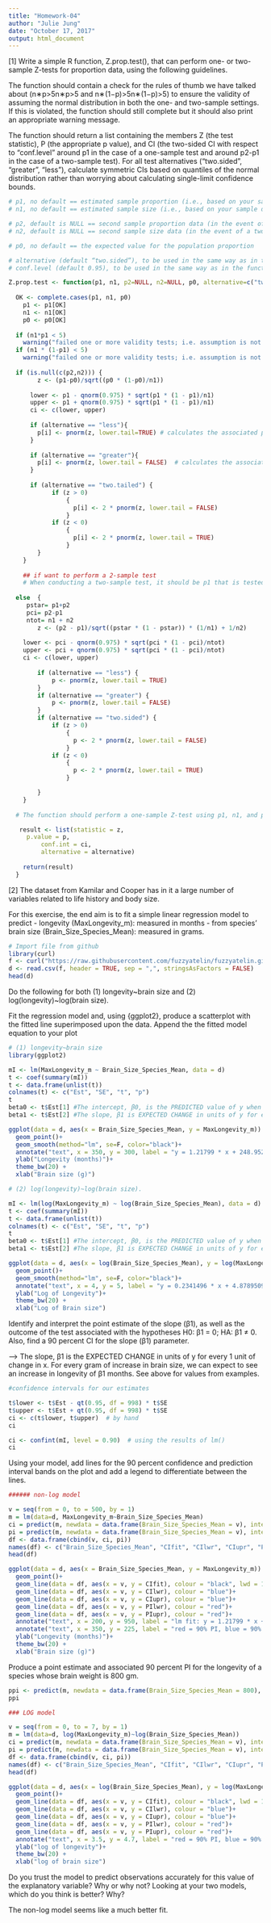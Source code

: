 ```yaml
---
title: "Homework-04"
author: "Julie Jung"
date: "October 17, 2017"
output: html_document
---
```


[1] Write a simple R function, Z.prop.test(), that can perform one- or two-sample Z-tests for proportion data, using the following guidelines.

The function should contain a check for the rules of thumb we have talked about (n∗p>5n∗p>5 and n∗(1−p)>5n∗(1−p)>5) to ensure the validity of assuming the normal distribution in both the one- and two-sample settings. If this is violated, the function should still complete but it should also print an appropriate warning message.

The function should return a list containing the members Z (the test statistic), P (the appropriate p value), and CI (the two-sided CI with respect to “conf.level” around p1 in the case of a one-sample test and around p2-p1 in the case of a two-sample test). For all test alternatives (“two.sided”, “greater”, “less”), calculate symmetric CIs based on quantiles of the normal distribution rather than worrying about calculating single-limit confidence bounds.

```r

# p1, no default == estimated sample proportion (i.e., based on your sample data)
# n1, no default == estimated sample size (i.e., based on your sample data)

# p2, default is NULL == second sample proportion data (in the event of a two-sample test)
# n2, default is NULL == second sample size data (in the event of a two-sample test)

# p0, no default == the expected value for the population proportion

# alternative (default “two.sided”), to be used in the same way as in the function t.test(). 
# conf.level (default 0.95), to be used in the same way as in the function t.test(). 

Z.prop.test <- function(p1, n1, p2=NULL, n2=NULL, p0, alternative=c("two.sided", "less", "greater"), conf.level=0.95) {
  
  OK <- complete.cases(p1, n1, p0)
    p1 <- p1[OK]
    n1 <- n1[OK]
    p0 <- p0[OK]
  
  if (n1*p1 < 5)
    warning("failed one or more validity tests; i.e. assumption is not met")
  if (n1 * (1-p1) < 5)
    warning("failed one or more validity tests; i.e. assumption is not met")
  
  if (is.null(c(p2,n2))) {
        z <- (p1-p0)/sqrt((p0 * (1-p0)/n1))
  
      lower <- p1 - qnorm(0.975) * sqrt(p1 * (1 - p1)/n1)
      upper <- p1 + qnorm(0.975) * sqrt(p1 * (1 - p1)/n1)
      ci <- c(lower, upper)
  
      if (alternative == "less"){
        p[i] <- pnorm(z, lower.tail=TRUE) # calculates the associated p value
      }
  
      if (alternative == "greater"){
        p[i] <- pnorm(z, lower.tail = FALSE)  # calculates the associated p value
      }
  
      if (alternative == "two.tailed") {
            if (z > 0) 
                {
                  p[i] <- 2 * pnorm(z, lower.tail = FALSE)
                }
            if (z < 0) 
                {
                  p[i] <- 2 * pnorm(z, lower.tail = TRUE)
                }
        }
    }
  
    ## if want to perform a 2-sample test 
    # When conducting a two-sample test, it should be p1 that is tested as being smaller or larger than p2 when alternative=“less” or alternative=“greater”, the same as in the use of x and y in the function t.test().
  
  else  {
     pstar= p1+p2
     pci= p2-p1
     ntot= n1 + n2
        z <- (p2 - p1)/sqrt((pstar * (1 - pstar)) * (1/n1) + 1/n2)
	  
    lower <- pci - qnorm(0.975) * sqrt(pci * (1 - pci)/ntot)
    upper <- pci + qnorm(0.975) * sqrt(pci * (1 - pci)/ntot)
    ci <- c(lower, upper)
    
        if (alternative == "less") {
            p <- pnorm(z, lower.tail = TRUE)
        }
        if (alternative == "greater") {
            p <- pnorm(z, lower.tail = FALSE)
        }
        if (alternative == "two.sided") {
            if (z > 0) 
                {
                  p <- 2 * pnorm(z, lower.tail = FALSE)
                } 
            if (z < 0) 
                {
                  p <- 2 * pnorm(z, lower.tail = TRUE)
                }  

        }
    }
  
  # The function should perform a one-sample Z-test using p1, n1, and p0 if either p2 or n2 (or both) is NULL.

   result <- list(statistic = z,
  	 p.value = p,
		 conf.int = ci,
		 alternative = alternative)
  
    return(result)
  }

```


[2] The dataset from Kamilar and Cooper has in it a large number of variables related to life history and body size. 

For this exercise, the end aim is to fit a simple linear regression model to predict 
- longevity (MaxLongevity_m): measured in months 
- from species’ brain size (Brain_Size_Species_Mean): measured in grams. 

```r
# Import file from github
library(curl)
f <- curl("https://raw.githubusercontent.com/fuzzyatelin/fuzzyatelin.github.io/master/AN597_Fall17/KamilarAndCooperData.csv")
d <- read.csv(f, header = TRUE, sep = ",", stringsAsFactors = FALSE)
head(d)
```

Do the following for both (1) longevity~brain size and (2) log(longevity)~log(brain size).

Fit the regression model and, using {ggplot2}, produce a scatterplot with the fitted line superimposed upon the data. Append the the fitted model equation to your plot

```r
# (1) longevity~brain size
library(ggplot2)

mI <- lm(MaxLongevity_m ~ Brain_Size_Species_Mean, data = d)
t <- coef(summary(mI))
t <- data.frame(unlist(t))
colnames(t) <- c("Est", "SE", "t", "p")
t
beta0 <- t$Est[1] #The intercept, β0, is the PREDICTED value of y when the value of x is zero.
beta1 <- t$Est[2] #The slope, β1 is EXPECTED CHANGE in units of y for every 1 unit of change in x

ggplot(data = d, aes(x = Brain_Size_Species_Mean, y = MaxLongevity_m)) +
  geom_point()+
  geom_smooth(method="lm", se=F, color="black")+
  annotate("text", x = 350, y = 300, label = "y = 1.21799 * x + 248.95227")+
  ylab("Longevity (months)")+
  theme_bw(20) +
  xlab("Brain size (g)")

# (2) log(longevity)~log(brain size).

mI <- lm(log(MaxLongevity_m) ~ log(Brain_Size_Species_Mean), data = d)
t <- coef(summary(mI))
t <- data.frame(unlist(t))
colnames(t) <- c("Est", "SE", "t", "p")
t
beta0 <- t$Est[1] #The intercept, β0, is the PREDICTED value of y when the value of x is zero.
beta1 <- t$Est[2] #The slope, β1 is EXPECTED CHANGE in units of y for every 1 unit of change in x

ggplot(data = d, aes(x = log(Brain_Size_Species_Mean), y = log(MaxLongevity_m))) +
  geom_point()+
  geom_smooth(method="lm", se=F, color="black")+
  annotate("text", x = 4, y = 5, label = "y = 0.2341496 * x + 4.8789509")+
  ylab("Log of Longevity")+
  theme_bw(20) +
  xlab("Log of Brain size")

```

Identify and interpret the point estimate of the slope (β1), as well as the outcome of the test associated with the hypotheses H0: β1 = 0; HA: β1 ≠ 0. Also, find a 90 percent CI for the slope (β1) parameter.

--> The slope, β1 is the EXPECTED CHANGE in units of y for every 1 unit of change in x. For every gram of increase in brain size, we can expect to see an increase in longevity of β1 months. See above for values from examples. 

```r
#confidence intervals for our estimates 

t$lower <- t$Est - qt(0.95, df = 998) * t$SE
t$upper <- t$Est + qt(0.95, df = 998) * t$SE
ci <- c(t$lower, t$upper)  # by hand
ci

ci <- confint(mI, level = 0.90)  # using the results of lm()
ci

```

Using your model, add lines for the 90 percent confidence and prediction interval bands on the plot and add a legend to differentiate between the lines.

```r

###### non-log model

v = seq(from = 0, to = 500, by = 1)
m = lm(data=d, MaxLongevity_m~Brain_Size_Species_Mean)
ci = predict(m, newdata = data.frame(Brain_Size_Species_Mean = v), interval = "confidence", level = 0.90)
pi = predict(m, newdata = data.frame(Brain_Size_Species_Mean = v), interval = "prediction", level = 0.90)
df <- data.frame(cbind(v, ci, pi))
names(df) <- c("Brain_Size_Species_Mean", "CIfit", "CIlwr", "CIupr", "PIfit", "PIlwr", "PIupr")
head(df)

ggplot(data = d, aes(x = Brain_Size_Species_Mean, y = MaxLongevity_m)) +
  geom_point()+
  geom_line(data = df, aes(x = v, y = CIfit), colour = "black", lwd = 1)+
  geom_line(data = df, aes(x = v, y = CIlwr), colour = "blue")+
  geom_line(data = df, aes(x = v, y = CIupr), colour = "blue")+
  geom_line(data = df, aes(x = v, y = PIlwr), colour = "red")+
  geom_line(data = df, aes(x = v, y = PIupr), colour = "red")+
  annotate("text", x = 200, y = 950, label = "lm fit: y = 1.21799 * x + 248.95227")+
  annotate("text", x = 350, y = 225, label = "red = 90% PI, blue = 90% CI")+
  ylab("Longevity (months)")+
  theme_bw(20) +
  xlab("Brain size (g)")

```

Produce a point estimate and associated 90 percent PI for the longevity of a species whose brain weight is 800 gm. 
```r
ppi <- predict(m, newdata = data.frame(Brain_Size_Species_Mean = 800), interval = "prediction", level = 0.90)  # for a single value
ppi
```

```r
### LOG model 

v = seq(from = 0, to = 7, by = 1)
m = lm(data=d, log(MaxLongevity_m)~log(Brain_Size_Species_Mean))
ci = predict(m, newdata = data.frame(Brain_Size_Species_Mean = v), interval = "confidence", level = 0.90)
pi = predict(m, newdata = data.frame(Brain_Size_Species_Mean = v), interval = "prediction", level = 0.90)
df <- data.frame(cbind(v, ci, pi))
names(df) <- c("Brain_Size_Species_Mean", "CIfit", "CIlwr", "CIupr", "PIfit", "PIlwr", "PIupr")
head(df)

ggplot(data = d, aes(x = log(Brain_Size_Species_Mean), y = log(MaxLongevity_m))) +
  geom_point()+
  geom_line(data = df, aes(x = v, y = CIfit), colour = "black", lwd = 1)+
  geom_line(data = df, aes(x = v, y = CIlwr), colour = "blue")+
  geom_line(data = df, aes(x = v, y = CIupr), colour = "blue")+
  geom_line(data = df, aes(x = v, y = PIlwr), colour = "red")+
  geom_line(data = df, aes(x = v, y = PIupr), colour = "red")+
  annotate("text", x = 3.5, y = 4.7, label = "red = 90% PI, blue = 90% CI")+
  ylab("log of longevity")+
  theme_bw(20) +
  xlab("log of brain size")
```

Do you trust the model to predict observations accurately for this value of the explanatory variable? Why or why not?
Looking at your two models, which do you think is better? Why?

The non-log model seems like a much better fit. 